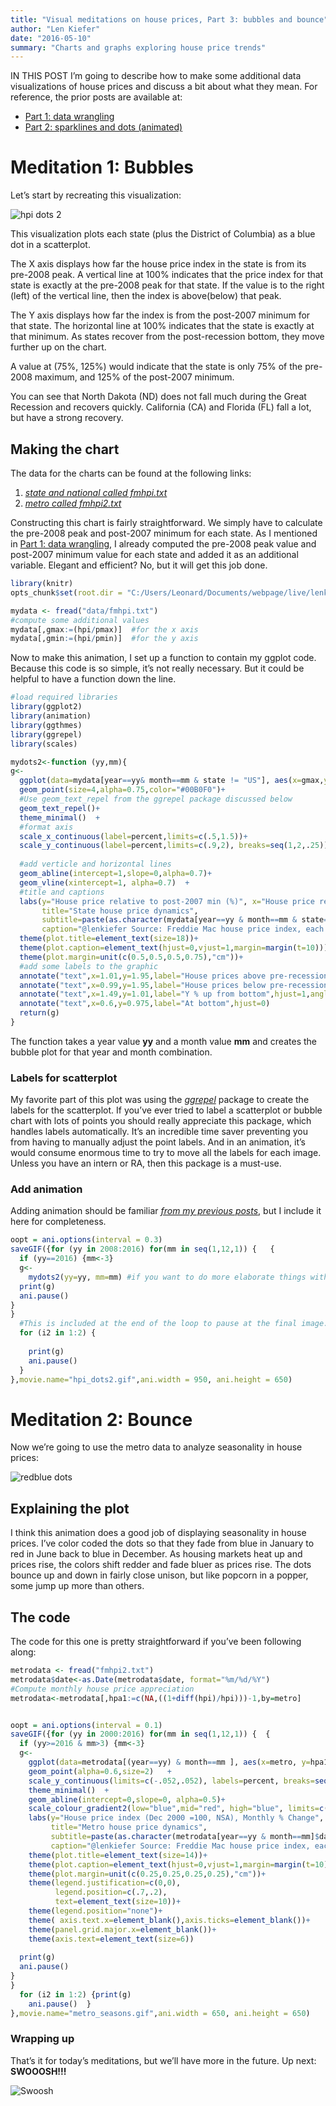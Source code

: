 ```yaml
---
title: "Visual meditations on house prices, Part 3: bubbles and bounce"
author: "Len Kiefer"
date: "2016-05-10"
summary: "Charts and graphs exploring house price trends"
---
```



IN THIS POST I'm going to describe how to make some additional data visualizations of house prices and discuss a bit about what they mean.  For reference, the prior posts are available at:


* [Part 1: data wrangling ](../2016-05-08-visual-meditations-on-house-prices-part1 )
* [Part 2: sparklines and dots (animated) ](../2016-05-08-visual-meditations-on-house-prices-part2 )

# Meditation 1: Bubbles

Let's start by recreating this visualization:


<img src="{{ site.url }}/img/charts_may_8_2016/hpi_dots2.gif" alt="hpi dots 2"/>

This visualization plots each state (plus the District of Columbia) as a blue dot in a scatterplot.  

The X axis displays how far the house price index in the state is from its pre-2008 peak.  A vertical line at 100% indicates that the price index for that state is exactly at the pre-2008 peak for that state.  If the value is to the right (left) of the vertical line, then the index is above(below) that peak.

The Y axis displays how far the index is from the post-2007 minimum for that state. The horizontal line at 100% indicates that the state is exactly at that minimum. As states recover from the post-recession bottom, they move further up on the chart.

A value at (75%, 125%) would indicate that the state is only 75% of the pre-2008 maximum, and 125% of the post-2007 minimum.  

You can see that North Dakota (ND) does not fall much during the Great Recession and recovers quickly. California (CA) and Florida (FL) fall a lot, but have a strong recovery.

## Making the chart


The data for the charts can be found at the following links:

1. [*state and national called fmhpi.txt*]({{ site.url }}/img/charts_may_8_2016/fmhpi.txt)
2. [*metro called fmhpi2.txt*]({{ site.url }}/img/charts_may_8_2016/fmhpi2.txt)

Constructing this chart is fairly straightforward. We simply have to calculate the pre-2008 peak and post-2007 minimum for each state.  As I mentioned in [Part 1: data wrangling ](../ 2016-05-08-visual-meditations-on-house-prices-part1 ), I already computed the pre-2008 peak value and post-2007 minimum value for each state and added it as an additional variable. Elegant and efficient? No, but it will get this job done. 

```r
library(knitr)
opts_chunk$set(root.dir = "C:/Users/Leonard/Documents/webpage/live/lenkiefer.github.com/_Rmd")
```

```r
mydata <- fread("data/fmhpi.txt")
#compute some additional values
mydata[,gmax:=(hpi/pmax)]  #for the x axis
mydata[,gmin:=(hpi/pmin)]  #for the y axis

```

Now to make this animation, I set up a function to contain my ggplot code. Because this code is so simple, it's not really necessary. But it could be helpful to have a function down the line.

```r

#load required libraries
library(ggplot2)
library(animation)
library(ggthmes)
library(ggrepel)
library(scales)

mydots2<-function (yy,mm){
g<-
  ggplot(data=mydata[year==yy& month==mm & state != "US"], aes(x=gmax,y=gmin,label=state))+
  geom_point(size=4,alpha=0.75,color="#00B0F0")+
  #Use geom_text_repel from the ggrepel package discussed below
  geom_text_repel()+
  theme_minimal()  +
  #format axis
  scale_x_continuous(label=percent,limits=c(.5,1.5))+
  scale_y_continuous(label=percent,limits=c(.9,2), breaks=seq(1,2,.25))+
  
  #add verticle and horizontal lines
  geom_abline(intercept=1,slope=0,alpha=0.7)+
  geom_vline(xintercept=1, alpha=0.7)  +
  #title and captions
  labs(y="House price relative to post-2007 min (%)", x="House price relative to pre-2008 max (%)",
       title="State house price dynamics",
       subtitle=paste(as.character(mydata[year==yy & month==mm & state=="US"]$date,format="%b-%Y")),
       caption="@lenkiefer Source: Freddie Mac house price index, each dot a state")+
  theme(plot.title=element_text(size=18))+
  theme(plot.caption=element_text(hjust=0,vjust=1,margin=margin(t=10)))+
  theme(plot.margin=unit(c(0.5,0.5,0.5,0.75),"cm"))+
  #add some labels to the graphic
  annotate("text",x=1.01,y=1.95,label="House prices above pre-recession peak",hjust=0)+
  annotate("text",x=0.99,y=1.95,label="House prices below pre-recession peak",hjust=1)+
  annotate("text",x=1.49,y=1.01,label="Y % up from bottom",hjust=1,angle=270,vjust=1)+
  annotate("text",x=0.6,y=0.975,label="At bottom",hjust=0)
  return(g)
}
```

The function takes a year value **yy** and a month value **mm** and creates the bubble plot for that year and month combination. 

### Labels for scatterplot

My favorite part of this plot was using the [*ggrepel*](https://cran.r-project.org/web/packages/ggrepel/index.html) package to create the labels for the scatterplot. If you've ever tried to label a scatterplot or bubble chart with lots of points you should really appreciate this package, which handles labels automatically. It's an incredible time saver preventing you from having to manually adjust the point labels. And in an animation, it's would consume enormous time to try to move all the labels for each image. Unless you have an intern or RA, then this package is a must-use.

### Add animation

Adding animation should be familiar [*from my previous posts*](../ 2016-05-08-visual-meditations-on-house-prices-part2 ), but I include it here for completeness.


```r
oopt = ani.options(interval = 0.3)
saveGIF({for (yy in 2008:2016) for(mm in seq(1,12,1)) {   {
  if (yy==2016) {mm<-3}
  g<-
    mydots2(yy=yy, mm=mm) #if you want to do more elaborate things with the animation, the function could be useful
  print(g)
  ani.pause()
}
}
  #This is included at the end of the loop to pause at the final image.
  for (i2 in 1:2) {
  
    print(g)
    ani.pause()
  }
},movie.name="hpi_dots2.gif",ani.width = 950, ani.height = 650)
```

# Meditation 2: Bounce


Now we're going to use the metro data to analyze seasonality in house prices:

<img src="{{ site.url }}/img/charts_may_10_2016/metro_season.gif" alt="redblue dots"/>

## Explaining the plot

I think this animation does a good job of displaying seasonality in house prices. I've color coded the dots so that they fade from blue in January to red in June back to blue in December.  As housing markets heat up and prices rise, the colors shift redder and fade bluer as prices rise.  The dots bounce up and down in fairly close unison, but like popcorn in a popper, some jump up more than others.

## The code 

The code for this one is pretty straightforward if you've been following along:

```r
metrodata <- fread("fmhpi2.txt")
metrodata$date<-as.Date(metrodata$date, format="%m/%d/%Y")
#Compute monthly house price appreciation
metrodata<-metrodata[,hpa1:=c(NA,((1+diff(hpi)/hpi)))-1,by=metro]  


oopt = ani.options(interval = 0.1)
saveGIF({for (yy in 2000:2016) for(mm in seq(1,12,1)) {  {
  if (yy>=2016 & mm>3) {mm<-3}
  g<-
    ggplot(data=metrodata[(year==yy) & month==mm ], aes(x=metro, y=hpa1,color=month, label=date,group=metro))+
    geom_point(alpha=0.6,size=2)   +
    scale_y_continuous(limits=c(-.052,.052), labels=percent, breaks=seq(-.05,.05,.01))+
    theme_minimal()  +
    geom_abline(intercept=0,slope=0, alpha=0.5)+
    scale_colour_gradient2(low="blue",mid="red", high="blue", limits=c(1,12)) +
    labs(y="House price index (Dec 2000 =100, NSA), Monthly % Change", x="",
         title="Metro house price dynamics",
         subtitle=paste(as.character(metrodata[year==yy & month==mm]$date,format="%b-%Y")),
         caption="@lenkiefer Source: Freddie Mac house price index, each dot a metro, colored by month")+
    theme(plot.title=element_text(size=14))+
    theme(plot.caption=element_text(hjust=0,vjust=1,margin=margin(t=10),size=9))+
    theme(plot.margin=unit(c(0.25,0.25,0.25,0.25),"cm"))+ 
    theme(legend.justification=c(0,0),
          legend.position=c(.7,.2),
          text=element_text(size=10))+
    theme(legend.position="none")+
    theme( axis.text.x=element_blank(),axis.ticks=element_blank())+
    theme(panel.grid.major.x=element_blank())+
    theme(axis.text=element_text(size=6))
  
  print(g)
  ani.pause()
}
}
  for (i2 in 1:2) {print(g)
    ani.pause()  }
},movie.name="metro_seasons.gif",ani.width = 650, ani.height = 650)
```

### Wrapping up

That's it for today's meditations, but we'll have more in the future.  Up next:  **SWOOOSH!!!**

<img src="{{ site.url }}/img/charts_may_10_2016/rbswirl2.gif" alt="Swoosh"/>



